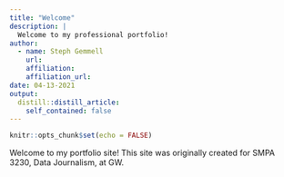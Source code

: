 ```yaml
---
title: "Welcome"
description: |
  Welcome to my professional portfolio! 
author:
  - name: Steph Gemmell
    url: 
    affiliation: 
    affiliation_url: 
date: 04-13-2021
output:
  distill::distill_article:
    self_contained: false
---
```


```r
knitr::opts_chunk$set(echo = FALSE)


```

Welcome to my portfolio site! This site was originally created for SMPA 3230, Data Journalism, at GW.

